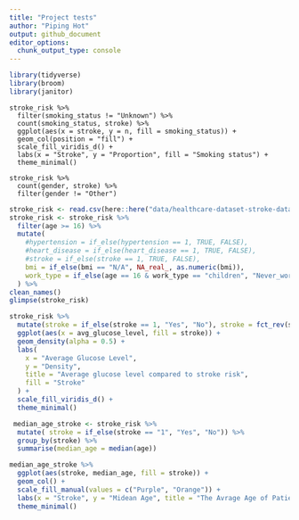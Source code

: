 ```yaml
---
title: "Project tests"
author: "Piping Hot"
output: github_document
editor_options: 
  chunk_output_type: console
---
```


```r
library(tidyverse)
library(broom)
library(janitor)
```



```proposal-stuff
stroke_risk %>%
  filter(smoking_status != "Unknown") %>%
  count(smoking_status, stroke) %>%
  ggplot(aes(x = stroke, y = n, fill = smoking_status)) +
  geom_col(position = "fill") +
  scale_fill_viridis_d() +
  labs(x = "Stroke", y = "Proportion", fill = "Smoking status") +
  theme_minimal()
```

```propsal-stuff2
stroke_risk %>%
  count(gender, stroke) %>%
  filter(gender != "Other")
```

```r
stroke_risk <- read.csv(here::here("data/healthcare-dataset-stroke-data.csv"))
stroke_risk <- stroke_risk %>%
  filter(age >= 16) %>%
  mutate(
    #hypertension = if_else(hypertension == 1, TRUE, FALSE),
    #heart_disease = if_else(heart_disease == 1, TRUE, FALSE),
    #stroke = if_else(stroke == 1, TRUE, FALSE),
    bmi = if_else(bmi == "N/A", NA_real_, as.numeric(bmi)),
    work_type = if_else(age == 16 & work_type == "children", "Never_worked", work_type)
  ) %>%
clean_names()
glimpse(stroke_risk)

stroke_risk %>%
  mutate(stroke = if_else(stroke == 1, "Yes", "No"), stroke = fct_rev(stroke)) %>%
  ggplot(aes(x = avg_glucose_level, fill = stroke)) +
  geom_density(alpha = 0.5) +
  labs(
    x = "Average Glucose Level",
    y = "Density",
    title = "Average glucose level compared to stroke risk",
    fill = "Stroke"
  ) +
  scale_fill_viridis_d() +
  theme_minimal()

```

```r
 median_age_stroke <- stroke_risk %>%
  mutate( stroke = if_else(stroke == "1", "Yes", "No")) %>%
  group_by(stroke) %>%
  summarise(median_age = median(age))

median_age_stroke %>%
  ggplot(aes(stroke, median_age, fill = stroke)) +
  geom_col() +
  scale_fill_manual(values = c("Purple", "Orange")) +
  labs(x = "Stroke", y = "Midean Age", title = "The Avrage Age of Patients who have had a Stroke") +
  theme_minimal() 
  
  
  
```

